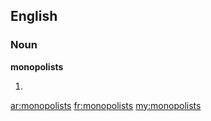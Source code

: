 ==English==

===Noun===
'''monopolists'''

# {{plural of|[[monopolist]]}}

[[ar:monopolists]]
[[fr:monopolists]]
[[my:monopolists]]
